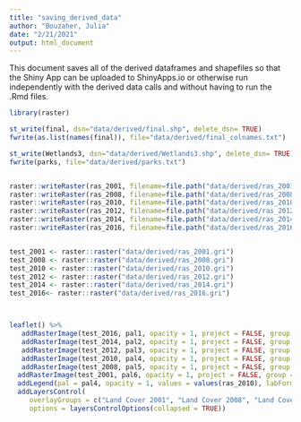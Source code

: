 ```yaml
---
title: "saving_derived_data"
author: "Bouzaher, Julia"
date: "2/21/2021"
output: html_document
---
```


This document saves all of the derived dataframes and shapefiles so that the Shiny App can be uploaded to ShinyApps.io or otherwise run independently with the derived data calls and without having to run the .Rmd files.

```r
library(raster)

st_write(final, dsn="data/derived/final.shp", delete_dsn= TRUE)
fwrite(as.list(names(final)), file="data/derived/final_colnames.txt")

st_write(Wetlands3, dsn="data/derived/Wetlands3.shp", delete_dsn= TRUE)
fwrite(parks, file="data/derived/parks.txt")


raster::writeRaster(ras_2001, filename=file.path("data/derived/ras_2001.gri"),overwrite=TRUE)
raster::writeRaster(ras_2008, filename=file.path("data/derived/ras_2008.gri"),overwrite=TRUE)
raster::writeRaster(ras_2010, filename=file.path("data/derived/ras_2010.gri"),overwrite=TRUE)
raster::writeRaster(ras_2012, filename=file.path("data/derived/ras_2012.gri"),overwrite=TRUE)
raster::writeRaster(ras_2014, filename=file.path("data/derived/ras_2014.gri"),overwrite=TRUE)
raster::writeRaster(ras_2016, filename=file.path("data/derived/ras_2016.gri"),overwrite=TRUE)


test_2001 <- raster::raster("data/derived/ras_2001.gri") 
test_2008 <- raster::raster("data/derived/ras_2008.gri") 
test_2010 <- raster::raster("data/derived/ras_2010.gri") 
test_2012 <- raster::raster("data/derived/ras_2012.gri") 
test_2014 <- raster::raster("data/derived/ras_2014.gri")
test_2016<- raster::raster("data/derived/ras_2016.gri")



leaflet() %>%
   addRasterImage(test_2016, pal1, opacity = 1, project = FALSE, group = "Land Cover 2016") %>%
   addRasterImage(test_2014, pal2, opacity = 1, project = FALSE, group = "Land Cover 2014") %>%
   addRasterImage(test_2012, pal3, opacity = 1, project = FALSE, group = "Land Cover 2012") %>%
   addRasterImage(test_2010, pal4, opacity = 1, project = FALSE, group = "Land Cover 2010") %>%
   addRasterImage(test_2008, pal5, opacity = 1, project = FALSE, group = "Land Cover 2008") %>%
  addRasterImage(test_2001, pal6, opacity = 1, project = FALSE, group = "Land Cover 2001") %>%
  addLegend(pal = pal4, opacity = 1, values = values(ras_2010), labFormat = function(type, cuts, p) {paste0(labels2)}, group = "Land Cover  Legend", title = "Land Cover Legend") %>%
  addLayersControl(
     overlayGroups = c("Land Cover 2001", "Land Cover 2008", "Land Cover 2010", "Land Cover 2012", "Land Cover 2014", "Land Cover 2016"),
     options = layersControlOptions(collapsed = TRUE))


```